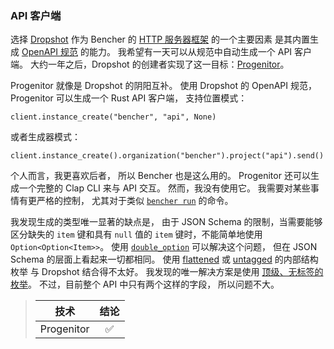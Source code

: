 ### API 客户端

选择 [Dropshot][github dropshot] 作为 Bencher 的
[HTTP 服务器框架][http server framework] 的一个主要因素
是其内置生成 [OpenAPI 规范][openapi spec] 的能力。
我希望有一天可以从规范中自动生成一个 API 客户端。
大约一年之后，Dropshot 的创建者实现了这一目标：[Progenitor][github progenitor]。

Progenitor 就像是 Dropshot 的阴阳互补。
使用 Dropshot 的 OpenAPI 规范，Progenitor 可以生成一个 Rust API 客户端，
支持位置模式：

```
client.instance_create("bencher", "api", None)
```

或者生成器模式：

```
client.instance_create().organization("bencher").project("api").send()
```

个人而言，我更喜欢后者，
所以 Bencher 也是这么用的。
Progenitor 还可以生成一个完整的 Clap CLI 来与 API 交互。
然而，我没有使用它。
我需要对某些事情有更严格的控制，
尤其对于类似 [`bencher run`][bencher run] 的命令。

我发现生成的类型唯一显著的缺点是，
由于 JSON Schema 的限制，当需要能够区分缺失的 `item` 键和具有 `null` 值的 `item` 键时，不能简单地使用 `Option<Option<Item>>`。
使用 [`double_option`][docs serde with double option] 可以解决这个问题，
但在 JSON Schema 的层面上看起来一切都相同。
使用 [flattened][serde flattened] 或 [untagged][serde untagged] 的内部结构枚举
与 Dropshot 结合得不太好。
我发现的唯一解决方案是使用 [顶级、无标签的枚举][github bencher json update project]。
不过，目前整个 API 中只有两个这样的字段，
所以问题不大。

> | 技术        | 结论   |
> | :--------: | :-----: |
> | Progenitor |    ✅    |

[github dropshot]: https://github.com/oxidecomputer/dropshot
[github progenitor]: https://github.com/oxidecomputer/progenitor
[http server framework]: #http-server-framework
[openapi spec]: https://swagger.io/specification/
[bencher run]: /zh/docs/explanation/bencher-run/
[docs serde with double option]: https://docs.rs/serde_with/3.12.0/serde_with/rust/double_option/index.html
[serde flattened]: https://serde.rs/attr-flatten.html
[serde untagged]: https://serde.rs/enum-representations.html#untagged
[github bencher json update project]: https://github.com/bencherdev/bencher/blob/09084ed5549fea71b181da048ec6fa8672e17541/lib/bencher_json/src/project/mod.rs#L91
